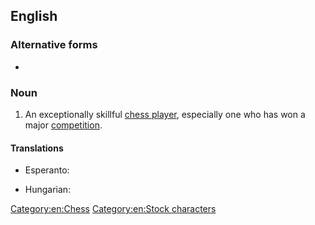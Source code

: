 {{rfd|en}}
{{also|chessmaster}}
==English==

===Alternative forms===
* {{alter|en|chessmaster}}

===Noun===
{{wikipedia}}
{{en-noun}}

# An exceptionally skillful [[chess player]], especially one who has won a major [[competition]].

====Translations====
{{trans-top|an exceptionally skillful chess player}}
* Esperanto: {{t|eo|ŝakmajstro}}
{{trans-mid}}
* Hungarian: {{t+|hu|sakkmester}}
{{trans-bottom}}

[[Category:en:Chess]]
[[Category:en:Stock characters]]